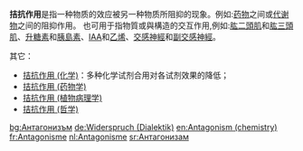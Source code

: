 '''拮抗作用'''是指一种物质的效应被另一种物质所阻抑的现象。例如:[[药物|药物]]之间或[[代谢物|代谢物]]之间的阻抑作用。
也可用于指物質或與構造的交互作用,例如:[[肱二頭肌|肱二頭肌]]和[[肱三頭肌|肱三頭肌]]、[[胰高血糖素|升糖素]]和[[胰岛素|胰島素]]、[[吲哚-3-乙酸|IAA]]和[[乙烯|乙烯]]、[[交感神經|交感神經]]和[[副交感神經|副交感神經]]。

其它：
*[[拮抗作用_(化学)|拮抗作用 (化学)]]：多种化学试剂合用对各试剂效果的降低；
*[[拮抗作用_(药物学)|拮抗作用 (药物学)]]
*[[拮抗作用_(植物病理学)|拮抗作用 (植物病理学)]]
*[[拮抗作用_(哲学)|拮抗作用 (哲学)]]

{{disambig|cat=四字作品消歧义|J}}

[[bg:Антагонизъм|bg:Антагонизъм]]
[[de:Widerspruch_(Dialektik)|de:Widerspruch (Dialektik)]]
[[en:Antagonism_(chemistry)|en:Antagonism (chemistry)]]
[[fr:Antagonisme|fr:Antagonisme]]
[[nl:Antagonisme|nl:Antagonisme]]
[[sr:Антагонизам|sr:Антагонизам]]